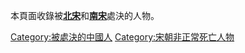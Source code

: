 本頁面收錄被'''[[北宋|北宋]]'''和'''[[南宋|南宋]]'''處決的人物。

[[Category:被處決的中國人|Category:被處決的中國人]]
[[Category:宋朝非正常死亡人物|Category:宋朝非正常死亡人物]]